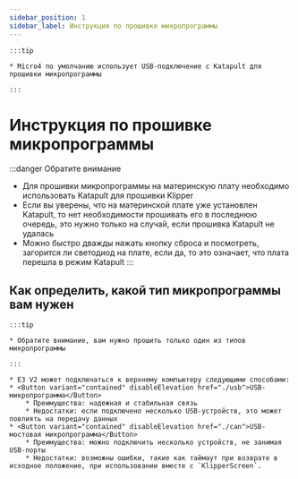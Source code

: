 ```yaml
---
sidebar_position: 1
sidebar_label: Инструкция по прошивке микропрограммы
---
```


    :::tip

    * Micro4 по умолчанию использует USB-подключение с Katapult для прошивки микропрограммы

    :::

# Инструкция по прошивке микропрограммы

:::danger Обратите внимание
* Для прошивки микропрограммы на материнскую плату необходимо использовать Katapult для прошивки Klipper
* Если вы уверены, что на материнской плате уже установлен Katapult, то нет необходимости прошивать его в последнюю очередь, это нужно только на случай, если прошивка Katapult не удалась
* Можно быстро дважды нажать кнопку сброса и посмотреть, загорится ли светодиод на плате, если да, то это означает, что плата перешла в режим Katapult
:::

## Как определить, какой тип микропрограммы вам нужен

    :::tip

    * Обратите внимание, вам нужно прошить только один из типов микропрограммы

    :::
    
    * E3 V2 может подключаться к верхнему компьютеру следующими способами:
    * <Button variant="contained" disableElevation href="./usb">USB-микропрограмма</Button>
        * Преимущества: надежная и стабильная связь
        * Недостатки: если подключено несколько USB-устройств, это может повлиять на передачу данных
    * <Button variant="contained" disableElevation href="./can">USB-мостовая микропрограмма</Button>
        * Преимущества: можно подключить несколько устройств, не занимая USB-порты
        * Недостатки: возможны ошибки, такие как таймаут при возврате в исходное положение, при использовании вместе с `KlipperScreen`.